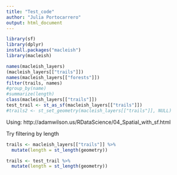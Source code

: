 ```yaml
---
title: "Test_code"
author: "Julia Portocarrero"
output: html_document
---
```

```r
library(sf)
library(dplyr)
install.packages("macleish")
library(macleish)
```

```r
names(macleish_layers)
(macleish_layers[["trails"]])
names(macleish_layers[["forests"]])
filter(trails, names)
#group_by(name)
#summarize(length)
class(macleish_layers[["trails"]])
test_trail <- st_as_sf(macleish_layers[["trails"]])
#trails2 <- st_set_geometry(macleish_layers[["trails"]], NULL)
```

Using: http://adamwilson.us/RDataScience/04_Spatial_with_sf.html

Try filtering by length
```r
trails <- macleish_layers[["trails"]] %>%
  mutate(length = st_length(geometry))

trails <- test_trail %>%
  mutate(length = st_length(geometry))
```

